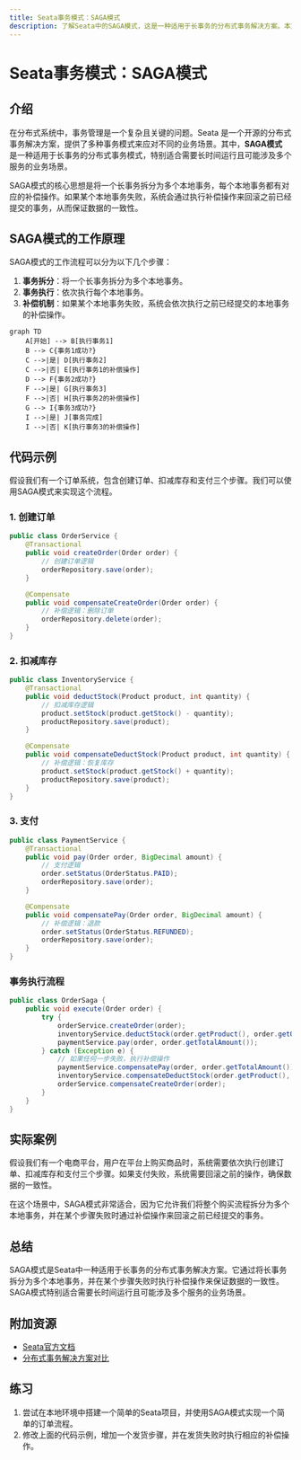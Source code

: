 ```yaml
---
title: Seata事务模式：SAGA模式
description: 了解Seata中的SAGA模式，这是一种适用于长事务的分布式事务解决方案。本文将通过概念讲解、代码示例和实际案例，帮助你全面掌握SAGA模式。
---
```


# Seata事务模式：SAGA模式

## 介绍

在分布式系统中，事务管理是一个复杂且关键的问题。Seata 是一个开源的分布式事务解决方案，提供了多种事务模式来应对不同的业务场景。其中，**SAGA模式** 是一种适用于长事务的分布式事务模式，特别适合需要长时间运行且可能涉及多个服务的业务场景。

SAGA模式的核心思想是将一个长事务拆分为多个本地事务，每个本地事务都有对应的补偿操作。如果某个本地事务失败，系统会通过执行补偿操作来回滚之前已经提交的事务，从而保证数据的一致性。

## SAGA模式的工作原理

SAGA模式的工作流程可以分为以下几个步骤：

1. **事务拆分**：将一个长事务拆分为多个本地事务。
2. **事务执行**：依次执行每个本地事务。
3. **补偿机制**：如果某个本地事务失败，系统会依次执行之前已经提交的本地事务的补偿操作。

```mermaid
graph TD
    A[开始] --> B[执行事务1]
    B --> C{事务1成功?}
    C -->|是| D[执行事务2]
    C -->|否| E[执行事务1的补偿操作]
    D --> F{事务2成功?}
    F -->|是| G[执行事务3]
    F -->|否| H[执行事务2的补偿操作]
    G --> I{事务3成功?}
    I -->|是| J[事务完成]
    I -->|否| K[执行事务3的补偿操作]
```

## 代码示例

假设我们有一个订单系统，包含创建订单、扣减库存和支付三个步骤。我们可以使用SAGA模式来实现这个流程。

### 1. 创建订单

```java
public class OrderService {
    @Transactional
    public void createOrder(Order order) {
        // 创建订单逻辑
        orderRepository.save(order);
    }

    @Compensate
    public void compensateCreateOrder(Order order) {
        // 补偿逻辑：删除订单
        orderRepository.delete(order);
    }
}
```

### 2. 扣减库存

```java
public class InventoryService {
    @Transactional
    public void deductStock(Product product, int quantity) {
        // 扣减库存逻辑
        product.setStock(product.getStock() - quantity);
        productRepository.save(product);
    }

    @Compensate
    public void compensateDeductStock(Product product, int quantity) {
        // 补偿逻辑：恢复库存
        product.setStock(product.getStock() + quantity);
        productRepository.save(product);
    }
}
```

### 3. 支付

```java
public class PaymentService {
    @Transactional
    public void pay(Order order, BigDecimal amount) {
        // 支付逻辑
        order.setStatus(OrderStatus.PAID);
        orderRepository.save(order);
    }

    @Compensate
    public void compensatePay(Order order, BigDecimal amount) {
        // 补偿逻辑：退款
        order.setStatus(OrderStatus.REFUNDED);
        orderRepository.save(order);
    }
}
```

### 事务执行流程

```java
public class OrderSaga {
    public void execute(Order order) {
        try {
            orderService.createOrder(order);
            inventoryService.deductStock(order.getProduct(), order.getQuantity());
            paymentService.pay(order, order.getTotalAmount());
        } catch (Exception e) {
            // 如果任何一步失败，执行补偿操作
            paymentService.compensatePay(order, order.getTotalAmount());
            inventoryService.compensateDeductStock(order.getProduct(), order.getQuantity());
            orderService.compensateCreateOrder(order);
        }
    }
}
```

## 实际案例

假设我们有一个电商平台，用户在平台上购买商品时，系统需要依次执行创建订单、扣减库存和支付三个步骤。如果支付失败，系统需要回滚之前的操作，确保数据的一致性。

在这个场景中，SAGA模式非常适合，因为它允许我们将整个购买流程拆分为多个本地事务，并在某个步骤失败时通过补偿操作来回滚之前已经提交的事务。

## 总结

SAGA模式是Seata中一种适用于长事务的分布式事务解决方案。它通过将长事务拆分为多个本地事务，并在某个步骤失败时执行补偿操作来保证数据的一致性。SAGA模式特别适合需要长时间运行且可能涉及多个服务的业务场景。

## 附加资源

- [Seata官方文档](https://seata.io/zh-cn/docs/overview/what-is-seata.html)
- [分布式事务解决方案对比](https://dzone.com/articles/distributed-transaction-solutions-comparison)

## 练习

1. 尝试在本地环境中搭建一个简单的Seata项目，并使用SAGA模式实现一个简单的订单流程。
2. 修改上面的代码示例，增加一个发货步骤，并在发货失败时执行相应的补偿操作。
